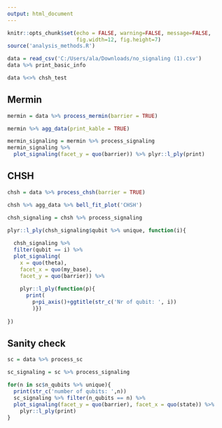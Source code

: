 ```yaml
---
output: html_document
---
```


```r
knitr::opts_chunk$set(echo = FALSE, warning=FALSE, message=FALSE,
                      fig.width=12, fig.height=7)
source('analysis_methods.R')
```

```r
data = read_csv('C:/Users/ala/Downloads/no_signaling (1).csv')
data %>% print_basic_info

data %<>% chsh_test
```


## Mermin

```r
mermin = data %>% process_mermin(barrier = TRUE)

mermin %>% agg_data(print_kable = TRUE)

mermin_signaling = mermin %>% process_signaling
mermin_signaling %>%
  plot_signaling(facet_y = quo(barrier)) %>% plyr::l_ply(print)
```


## CHSH

```r
chsh = data %>% process_chsh(barrier = TRUE)

chsh %>% agg_data %>% bell_fit_plot('CHSH')

chsh_signaling = chsh %>% process_signaling

plyr::l_ply(chsh_signaling$qubit %>% unique, function(i){
  
  chsh_signaling %>%
  filter(qubit == i) %>%
  plot_signaling(
    x = quo(theta),
    facet_x = quo(my_base),
    facet_y = quo(barrier)) %>%
    
    plyr::l_ply(function(p){
      print(
        p+pi_axis()+ggtitle(str_c('Nr of qubit: ', i))
        )})
  
})
```


## Sanity check

```r
sc = data %>% process_sc

sc_signaling = sc %>% process_signaling

for(n in sc$n_qubits %>% unique){
  print(str_c('number of qubits: ',n))
  sc_signaling %>% filter(n_qubits == n) %>%
  plot_signaling(facet_y = quo(barrier), facet_x = quo(state)) %>%
    plyr::l_ply(print)
}

```